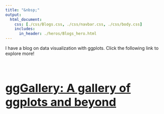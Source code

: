 ```yaml
---
title: "&nbsp;"
output:
  html_document:
    css: [./css/Blogs.css, ./css/navbar.css, ./css/body.css]
    includes:
      in_header: ./heros/Blogs_hero.html
---
```

<style>
h1 {font-weight: bold !important; 
    font-size: 36px !important}
</style>

I have a blog on data visualization with ggplots. Click the following link to explore more!

<div style="height: 1em;"></div>
<a href=https://genchanghsu.github.io/ggGallery/ target="_blank"><h1>ggGallery: A gallery of ggplots and beyond</h1></a>

<!-- <div style="height: 1em;"></div> -->
<!-- <a href=# target="_blank"><h1>Eco-logics: random thoughts in ecology</h1></a> -->


